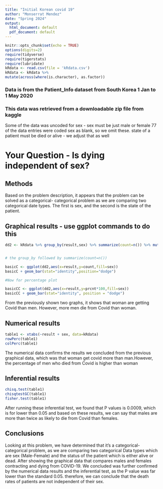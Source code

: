 ```yaml
---
title: "Initial Korean covid 19"
author: "Monserrat Mendez"
date: "Spring 2024"
output:
  html_document: default
  pdf_document: default
---
```


```r
knitr::opts_chunk$set(echo = TRUE)
options(digits=2)
require(tidyverse)
require(tigerstats)
require(lubridate)
kRdata <- read.csv(file = 'kRdata.csv')
kRdata <- kRdata %>%
mutate(across(where(is.character), as.factor))

```
### Data is from the Patient_Info dataset from South Korea 1 Jan to 1 May 2020
### This data was retrieved from a downloadable zip file from kaggle

Some of the data was uncoded for sex - sex must be just male or female
77 of the data entries were coded sex  as blank, so we omit these.
state of a patient must be died or alive - we adjust that as well   
  
# Your Question - Is dying independent of sex?

## Methods 

Based on the problem description, it appears that the problem can be solved as a categorical- categorical problem as we are comparing two categorical date types. The first is sex, and the second is the state of the patient. 

## Graphical results - use ggplot commands to do this  


```r
dd2 <- kRdata %>% group_by(result,sex) %>% summarize(count=n()) %>% mutate(prcnt=count/sum(count))


# the group_by followed by summarize(count=n())

basicC <- ggplot(dd2,aes(x=result,y=count,fill=sex))
basicC + geom_bar(stat="identity",position="dodge")

#Now for percentage plot

basicCC <- ggplot(dd2,aes(x=result,y=prcnt*100,fill=sex)) 
basicCC + geom_bar(stat="identity", position = "dodge")
```

From the previously shown two graphs, it shows that woman are getting Covid than men. However, more men die from Covid than woman. 


## Numerical results

```r
table1 <- xtabs(~result + sex, data=kRdata)
rowPerc(table1)
colPerc(table1)
```

The numerical data confirms the results we concluded from the previous graphical data, which was that woman get covid more than man.However, the percentage of men who died from Covid is higher than woman 

## Inferential results 

```r
chisq.test(table1)
chisqtestGC(table1)
fisher.test(table1)
```

After running these inferential test, we found that P values is 0.0009, which is for lower than 0.05 and based on these results, we can say that males are more than twice as likely to die from Covid than females. 

## Conclusions

Looking at this problem, we have determined that it's a categorical-categorical problem, as we are comparing two categorical Data types which are sex (Male-Female) and the status of the patient which is either alive or dead. After showing the graphical data that compares males and females contracting and dying from COVID-19. We concluded was further confirmed by the numerical data results and the inferential test, as the P value was far lower than the standard 0.05. therefore, we can conclude that the death rates of patients are not independent of their sex. 

